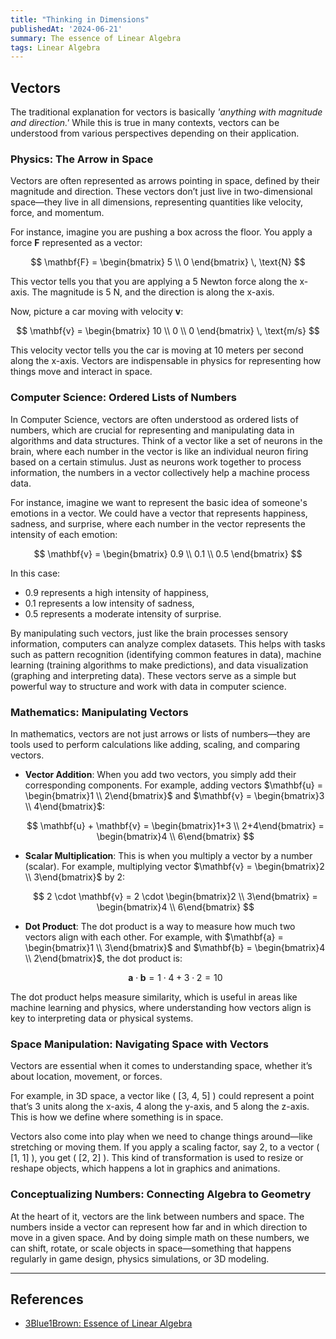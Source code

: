 ```yaml
---
title: "Thinking in Dimensions"
publishedAt: '2024-06-21'
summary: The essence of Linear Algebra
tags: Linear Algebra
---
```


## Vectors

The traditional explanation for vectors is basically *'anything with magnitude and direction.'* While this is true in many contexts, vectors can be understood from various perspectives depending on their application.


### **Physics: The Arrow in Space**
Vectors are often represented as arrows pointing in space, defined by their magnitude and direction. These vectors don’t just live in two-dimensional space—they live in all dimensions, representing quantities like velocity, force, and momentum. 


<div className="MafsView">
    <ArrowInSpace vector={[3, 2]} />
</div>

For instance, imagine you are pushing a box across the floor. You apply a force $\mathbf{F}$ represented as a vector:

$$
\mathbf{F} = \begin{bmatrix} 5 \\ 0 \end{bmatrix} \, \text{N}
$$

This vector tells you that you are applying a 5 Newton force along the x-axis. The magnitude is 5 N, and the direction is along the x-axis.

Now, picture a car moving with velocity $\mathbf{v}$:

$$
\mathbf{v} = \begin{bmatrix} 10 \\ 0 \\ 0 \end{bmatrix} \, \text{m/s}
$$

This velocity vector tells you the car is moving at 10 meters per second along the x-axis. Vectors are indispensable in physics for representing how things move and interact in space.


### **Computer Science: Ordered Lists of Numbers**
In Computer Science, vectors are often understood as ordered lists of numbers, which are crucial for representing and manipulating data in algorithms and data structures. Think of a vector like a set of neurons in the brain, where each number in the vector is like an individual neuron firing based on a certain stimulus. Just as neurons work together to process information, the numbers in a vector collectively help a machine process data.

For instance, imagine we want to represent the basic idea of someone's emotions in a vector. We could have a vector that represents happiness, sadness, and surprise, where each number in the vector represents the intensity of each emotion:

$$
\mathbf{v} = \begin{bmatrix} 0.9 \\ 0.1 \\ 0.5 \end{bmatrix}
$$

In this case:
- 0.9 represents a high intensity of happiness,
- 0.1 represents a low intensity of sadness,
- 0.5 represents a moderate intensity of surprise.

By manipulating such vectors, just like the brain processes sensory information, computers can analyze complex datasets. This helps with tasks such as pattern recognition (identifying common features in data), machine learning (training algorithms to make predictions), and data visualization (graphing and interpreting data). These vectors serve as a simple but powerful way to structure and work with data in computer science.


### **Mathematics: Manipulating Vectors**

In mathematics, vectors are not just arrows or lists of numbers—they are tools used to perform calculations like adding, scaling, and comparing vectors.

- **Vector Addition**: When you add two vectors, you simply add their corresponding components. For example, adding vectors $\mathbf{u} = \begin{bmatrix}1 \\ 2\end{bmatrix}$ and $\mathbf{v} = \begin{bmatrix}3 \\ 4\end{bmatrix}$:

  $$
  \mathbf{u} + \mathbf{v} = \begin{bmatrix}1+3 \\ 2+4\end{bmatrix} = \begin{bmatrix}4 \\ 6\end{bmatrix}
  $$

- **Scalar Multiplication**: This is when you multiply a vector by a number (scalar). For example, multiplying vector $\mathbf{v} = \begin{bmatrix}2 \\ 3\end{bmatrix}$ by 2:

  $$
  2 \cdot \mathbf{v} = 2 \cdot \begin{bmatrix}2 \\ 3\end{bmatrix} = \begin{bmatrix}4 \\ 6\end{bmatrix}
  $$

- **Dot Product**: The dot product is a way to measure how much two vectors align with each other. For example, with $\mathbf{a} = \begin{bmatrix}1 \\ 3\end{bmatrix}$ and $\mathbf{b} = \begin{bmatrix}4 \\ 2\end{bmatrix}$, the dot product is:

  $$
  \mathbf{a} \cdot \mathbf{b} = 1 \cdot 4 + 3 \cdot 2 = 10
  $$

The dot product helps measure similarity, which is useful in areas like machine learning and physics, where understanding how vectors align is key to interpreting data or physical systems.

### **Space Manipulation: Navigating Space with Vectors**

Vectors are essential when it comes to understanding space, whether it’s about location, movement, or forces.

For example, in 3D space, a vector like \( [3, 4, 5] \) could represent a point that’s 3 units along the x-axis, 4 along the y-axis, and 5 along the z-axis. This is how we define where something is in space.

<div className="MafsView">
    <Vector3D />
</div>

Vectors also come into play when we need to change things around—like stretching or moving them. If you apply a scaling factor, say 2, to a vector \( [1, 1] \), you get \( [2, 2] \). This kind of transformation is used to resize or reshape objects, which happens a lot in graphics and animations.

### **Conceptualizing Numbers: Connecting Algebra to Geometry**

At the heart of it, vectors are the link between numbers and space. The numbers inside a vector can represent how far and in which direction to move in a given space. And by doing simple math on these numbers, we can shift, rotate, or scale objects in space—something that happens regularly in game design, physics simulations, or 3D modeling.

---


## References
  - [3Blue1Brown: Essence of Linear Algebra](https://www.youtube.com/watch?v=fNk_zzaMoSs&list=PLZHQObOWTQDPD3MizzM2xVFitgF8hE_ab)
